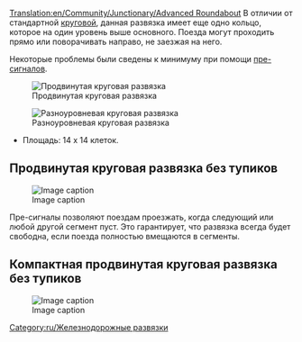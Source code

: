 [[Translation:en/Community/Junctionary/Advanced Roundabout]]
{{ru/Меню развязки}}
В отличии от стандартной [[ru/Community/Junctionary/Круговая|круговой]], данная развязка имеет еще одно кольцо, которое на один уровень выше основного. Поезда могут проходить прямо или поворачивать направо, не заезжая на него.

Некоторые проблемы были сведены к минимуму при помощи [[ru/Manual/Сигналы#pre-signaly|пре-сигналов]].

[[File:en/Advanced roundabout.png|center|none|frame|Продвинутая круговая развязка]]

{{ru/Критерии развязки|Дорогая (Ступенчатая)|2|1|0|3|1|0|1|0|1|1|2||Сломанные поезда блокируют одно направление или все левые повороты.|
*Может пропускать большое количество поездов, движущихся с северо-востока или юго-запада.
*Внутреннее кольцо развязки используется только поворачивающими налево и объезжающими поездами.
'''Замечания'''
*Чтобы поезда, поворачивающие налево, проходили развязку на полной скорости, нужно расширить кольцо, но это займет много пространства.
*Если Вы сделаете движение по внутреннему кольцу в противоположную сторону, (очевидны изменения выходных диагоналей и светофоров) то пропускная способность увеличится за счет некоторого увеличения скорости, поезда будут пересекать кольцо, вместо того чтобы объезжать всю развязку.
*Площадь: 16 x 16 клеток.
}}

[[File:en/Flying roundabout.png|center|none|frame|Разноуровневая круговая развязка]]

*Площадь: 14 x 14 клеток.


== Продвинутая круговая развязка без тупиков ==

[[File:en/4WayNoLock.png|Image caption]]

{{ru/Критерии развязки|Средняя|2|1|1|2|1|0|1|0|0|1|2||Сломанные поезда блокируют только одно направление. (В худшем случае: внутреннее кольцо, между двумя сегментами, будет блокировать все левые повороты)|
Плюсы:
* Высокая пропускная способность.
* Склоны только на левых поворотах (в общей сложности 1 вверх и 1 вниз).
* Происходит резервирование левых поворотов для освобождения других путей (въезд и выезд!).

Минусы:
* Максимальный интервал между светофорами: 4-5
* Наибольшая дистанция между светофорами на левых поворотах: 7


* Площадь: 26 x 26 клеток.
}}
Пре-сигналы позволяют поездам проезжать, когда следующий или любой другой сегмент пуст. Это гарантирует, что развязка всегда будет свободна, если поезда полностью вмещаются в сегменты.

== Компактная продвинутая круговая развязка без тупиков ==

[[File:en/4WayNoLockSmall.png|Image caption]]

{{ru/Критерии развязки|Средняя|3|1|1|2|1|0|1|0|0|1|2||Сломанные поезда блокируют только одно направление. (В худшем случае: внутреннее кольцо, между двумя сегментами, будет блокировать все левые повороты)|
Плюсы:
* Высокая пропускная способность.
* Склоны только на левых поворотах (в общей сложности 1 вверх и 1 вниз).

Минусы:
* Максимальный интервал между светофорами: 4-5
* Наибольшая дистанция между светофорами на левых поворотах: 7


* Площадь: 18 x 18 клеток.
}}


[[Category:ru/Железнодорожные развязки]]